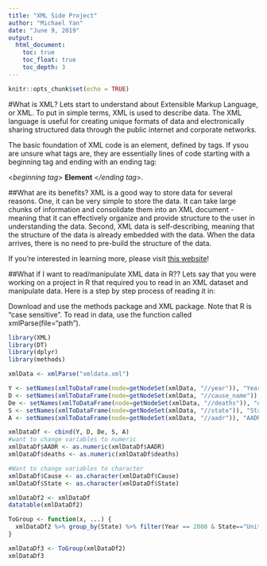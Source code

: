 ```yaml
---
title: "XML Side Project"
author: "Michael Yan"
date: "June 9, 2019"
output: 
  html_document:  
    toc: true  
    toc_float: true  
    toc_depth: 3  
---
```


```r
knitr::opts_chunk$set(echo = TRUE)
```

#What is XML?
Lets start to understand about Extensible Markup Language, or XML. To put in simple terms, XML is used to describe data. The XML language is useful for creating unique formats of data and electronically sharing structured data through the public internet and corporate networks. 

The basic foundation of XML code is an element, defined by tags. If ysou are unsure what tags are, they are essentially lines of code starting with a beginning tag and ending with an ending tag:

<*beginning tag*> **Element** <*/ending tag*>. 

##What are its benefits?
XML is a good way to store data for several reasons. One, it can be very simple to store the data. It can take large chunks of information and consolidate them into an XML document - meaning that it can effectively organize and provide structure to the user in understanding the data.  Second, XML data is self-describing, meaning that the structure of the data is already embedded with the data. When the data arrives, there is no need to pre-build the structure of the data.

If you're interested in learning more, please visit [this website](https://searchmicroservices.techtarget.com/definition/XML-Extensible-Markup-Language)!

##What if I want to read/manipulate XML data in R??
Lets say that you were working on a project in R that required you to read in an XML dataset and manipulate data. Here is a step by step process of reading it in:

Download and use the methods package and XML package. Note that R is "case sensitive". To read in data, use the function called xmlParse(file="path"). 

```r
library(XML)
library(DT)
library(dplyr)
library(methods)

xmlData <- xmlParse("xmldata.xml")

Y <- setNames(xmlToDataFrame(node=getNodeSet(xmlData, "//year")), "Year")
D <- setNames(xmlToDataFrame(node=getNodeSet(xmlData, "//cause_name")), "Cause")
De <- setNames(xmlToDataFrame(node=getNodeSet(xmlData, "//deaths")), "deaths")
S <- setNames(xmlToDataFrame(node=getNodeSet(xmlData, "//state")), "State")
A <- setNames(xmlToDataFrame(node=getNodeSet(xmlData, "//aadr")), "AADR")

xmlDataDf <- cbind(Y, D, De, S, A)
#want to change variables to numeric
xmlDataDf$AADR <- as.numeric(xmlDataDf$AADR)
xmlDataDf$deaths <- as.numeric(xmlDataDf$deaths)

#Want to change variables to character
xmlDataDf$Cause <- as.character(xmlDataDf$Cause)
xmlDataDf$State <- as.character(xmlDataDf$State)

xmlDataDf2 <- xmlDataDf
datatable(xmlDataDf2)

ToGroup <- function(x, ...) {
  xmlDataDf2 %>% group_by(State) %>% filter(Year == 2008 & State=="United States")
}

xmlDataDf3 <- ToGroup(xmlDataDf2)
xmlDataDf3
```




